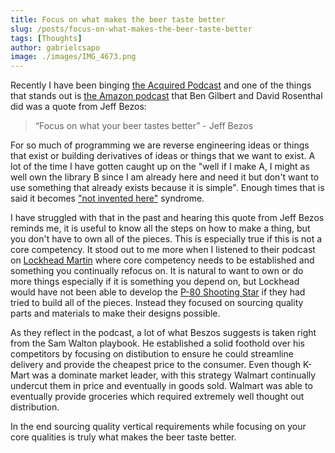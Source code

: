 ```yaml
---
title: Focus on what makes the beer taste better
slug: /posts/focus-on-what-makes-the-beer-taste-better
tags: [Thoughts]
author: gabrielcsapo
image: ./images/IMG_4673.png
---
```


Recently I have been binging [the Acquired Podcast](https://www.acquired.fm) and one of the things that stands out is [the Amazon podcast](https://www.youtube.com/watch?v=u3qIWN-ZIPk) that Ben Gilbert and David Rosenthal did was a quote from Jeff Bezos:

> “Focus on what your beer tastes better” - Jeff Bezos

For so much of programming we are reverse engineering ideas or things that exist or building derivatives of ideas or things that we want to exist. A lot of the time I have gotten caught up on the "well if I make A, I might as well own the library B since I am already here and need it but don't want to use something that already exists because it is simple". Enough times that is said it becomes ["not invented here"](https://en.wikipedia.org/wiki/Not_invented_here) syndrome.

I have struggled with that in the past and hearing this quote from Jeff Bezos reminds me, it is useful to know all the steps on how to make a thing, but you don't have to own all of the pieces. This is especially true if this is not a core competency. It stood out to me more when I listened to their podcast on [Lockhead Martin](https://www.youtube.com/watch?v=atMrnp_EVcI) where core competency needs to be established and something you continually refocus on. It is natural to want to own or do more things especially if it is something you depend on, but Lockhead would have not been able to develop the [P-80 Shooting Star](https://en.wikipedia.org/wiki/Lockheed_P-80_Shooting_Star) if they had tried to build all of the pieces. Instead they focused on sourcing quality parts and materials to make their designs possible.

As they reflect in the podcast, a lot of what Beszos suggests is taken right from the Sam Walton playbook. He established a solid foothold over his competitors by focusing on distibution to ensure he could streamline delivery and provide the cheapest price to the consumer. Even though K-Mart was a dominate market leader, with this strategy Walmart continually undercut them in price and eventually in goods sold. Walmart was able to eventually provide groceries which required extremely well thought out distribution.

In the end sourcing quality vertical requirements while focusing on your core qualities is truly what makes the beer taste better.
